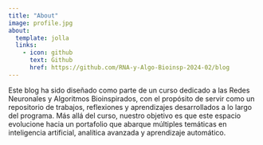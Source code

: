 ```yaml
---
title: "About"
image: profile.jpg
about:
  template: jolla
  links:
    - icon: github
      text: Github
      href: https://github.com/RNA-y-Algo-Bioinsp-2024-02/blog
---
```


Este blog ha sido diseñado como parte de un curso dedicado a las Redes Neuronales y Algoritmos Bioinspirados, con el propósito de servir como un repositorio de trabajos, reflexiones y aprendizajes desarrollados a lo largo del programa. Más allá del curso, nuestro objetivo es que este espacio evolucione hacia un portafolio que abarque múltiples temáticas en inteligencia artificial, analítica avanzada y aprendizaje automático.